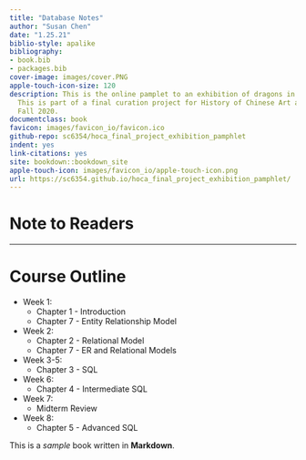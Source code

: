 ```yaml
--- 
title: "Database Notes"
author: "Susan Chen"
date: "1.25.21"
biblio-style: apalike
bibliography:
- book.bib
- packages.bib
cover-image: images/cover.PNG
apple-touch-icon-size: 120
description: This is the online pamplet to an exhibition of dragons in Chinese art.
  This is part of a final curation project for History of Chinese Art at NYU Shanghai
  Fall 2020.
documentclass: book
favicon: images/favicon_io/favicon.ico
github-repo: sc6354/hoca_final_project_exhibition_pamphlet
indent: yes
link-citations: yes
site: bookdown::bookdown_site
apple-touch-icon: images/favicon_io/apple-touch-icon.png
url: https://sc6354.github.io/hoca_final_project_exhibition_pamphlet/
---
```


# Note to Readers {-}

---
# Course Outline {-}
- Week 1:
    - Chapter 1 - Introduction
    - Chapter 7 - Entity Relationship Model
- Week 2:
    - Chapter 2 - Relational Model
    - Chapter 7 - ER and Relational Models
- Week 3-5:
    - Chapter 3 - SQL
- Week 6: 
    - Chapter 4 - Intermediate SQL
- Week 7: 
    - Midterm Review 
- Week 8:
    -  Chapter 5 - Advanced SQL

This is a _sample_ book written in **Markdown**. 

